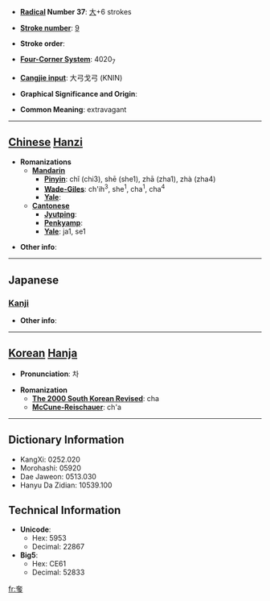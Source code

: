 * '''[[Wiktionary:Chinese radical index| Radical]] Number 37''': [[Wiktionary:Chinese radical index 大|大]]+6 strokes

* '''[[Wiktionary:Chinese total strokes index|Stroke number]]''': [[Wiktionary:Chinese total strokes index 9|9]]

* '''Stroke order''': 

* '''[[Wiktionary:Chinese four corner index|Four-Corner System]]''': 4020<sub>7</sub>

* '''[[Wiktionary:Chinese Cangjie index|Cangjie input]]''': 大弓戈弓 (KNIN)

* '''Graphical Significance and Origin''': 

* '''Common Meaning''': extravagant

----

== [[Chinese]] [[Hanzi]] ==

* '''Romanizations'''
** '''[[Mandarin]]'''
*** '''[[Pinyin]]''': chǐ (chi3), shē (she1), zhā (zha1), zhà (zha4)
*** '''[[Wade-Giles]]''': ch'ih<sup>3</sup>, she<sup>1</sup>, cha<sup>1</sup>, cha<sup>4</sup>
*** '''[[Yale]]''': 
** '''[[Cantonese]]'''
*** '''[[Jyutping]]''':
*** '''[[Penkyamp]]''': 
*** '''[[Yale]]''': ja1, se1

* '''Other info''': 

----

==Japanese==
===[[Kanji]]===
{{kanji|on readings=[[た]] (ta), [[しゃ]] (sha), [[し]] (shi)
|kun readings=[[はる]] (haru), [[おごる]] (ogoru), [[あける]] (akeru)
}}

* '''Other info''':  

----

== [[Korean]] [[Hanja]] ==

* '''Pronunciation''': 차

* '''Romanization'''
** '''[[The 2000 South Korean Revised Romanization|The 2000 South Korean Revised]]''': cha
** '''[[McCune-Reischauer]]''': ch'a

----

== Dictionary Information ==

* KangXi: 0252.020
* Morohashi: 05920
* Dae Jaweon: 0513.030
* Hanyu Da Zidian: 10539.100

== Technical Information ==

* '''Unicode''':
** Hex: 5953
** Decimal: 22867
* '''Big5''':
** Hex: CE61
** Decimal: 52833

[[fr:奓]]